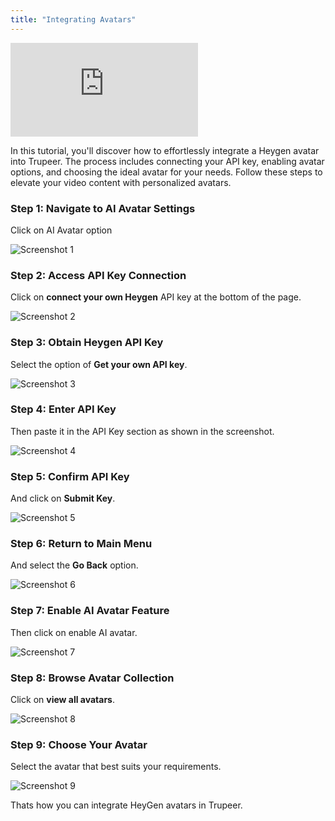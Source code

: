 ```yaml
---
title: "Integrating Avatars"
---
```


<iframe
  src="https://app.trupeer.ai/embed?slug=pNWUZM"
  className="w-full aspect-video rounded-lg overflow-hidden"
  frameborder="0"
  allowfullscreen="true"
></iframe>

In this tutorial, you'll discover how to effortlessly integrate a Heygen avatar into Trupeer. The process includes connecting your API key, enabling avatar options, and choosing the ideal avatar for your needs. Follow these steps to elevate your video content with personalized avatars.

### Step 1: Navigate to AI Avatar Settings

Click on AI Avatar option

![Screenshot 1](images/avatar-integration/image1.jpg)

### Step 2: Access API Key Connection

Click on **connect your own Heygen** API key at the bottom of the page.

![Screenshot 2](images/avatar-integration/image2.jpg)

### Step 3: Obtain Heygen API Key

Select the option of **Get your own API key**.

![Screenshot 3](images/avatar-integration/image3.jpg)

### Step 4: Enter API Key

Then paste it in the API Key section as shown in the screenshot.

![Screenshot 4](images/avatar-integration/image4.jpg)

### Step 5: Confirm API Key

And click on **Submit Key**.

![Screenshot 5](images/avatar-integration/image5.jpg)

### Step 6: Return to Main Menu

And select the **Go Back** option.

![Screenshot 6](images/avatar-integration/image6.jpg)

### Step 7: Enable AI Avatar Feature

Then click on enable AI avatar.

![Screenshot 7](images/avatar-integration/image7.jpg)

### Step 8: Browse Avatar Collection

Click on **view all avatars**.

![Screenshot 8](images/avatar-integration/image8.jpg)

### Step 9: Choose Your Avatar

Select the avatar that best suits your requirements.

![Screenshot 9](images/avatar-integration/image9.jpg)

Thats how you can integrate HeyGen avatars in Trupeer.

